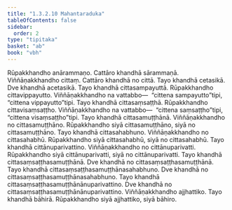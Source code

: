 ```yaml
---
title: "1.3.2.10 Mahantaraduka"
tableOfContents: false
sidebar:
  order: 2
type: "tipitaka"
basket: "ab"
book: "vbh"
---
```



<DynamicBreadcrumb />

<Paragraph number="530" book="vbh">
Rūpakkhandho anārammaṇo. Cattāro khandhā sārammaṇā. Viññāṇakkhandho cittaṃ. Cattāro khandhā no cittā. Tayo khandhā cetasikā. Dve khandhā acetasikā. Tayo khandhā cittasampayuttā. Rūpakkhandho cittavippayutto. Viññāṇakkhandho na vattabbo—  “cittena sampayutto”tipi, “cittena vippayutto”tipi. Tayo khandhā cittasaṃsaṭṭhā. Rūpakkhandho cittavisaṃsaṭṭho. Viññāṇakkhandho na vattabbo—  “cittena saṃsaṭṭho”tipi, “cittena visaṃsaṭṭho”tipi. Tayo khandhā cittasamuṭṭhānā. Viññāṇakkhandho no cittasamuṭṭhāno. Rūpakkhandho siyā cittasamuṭṭhāno, siyā no cittasamuṭṭhāno. Tayo khandhā cittasahabhuno. Viññāṇakkhandho no cittasahabhū. Rūpakkhandho siyā cittasahabhū, siyā no cittasahabhū. Tayo khandhā cittānuparivattino. Viññāṇakkhandho no cittānuparivatti. Rūpakkhandho siyā cittānuparivatti, siyā no cittānuparivatti. Tayo khandhā cittasaṃsaṭṭhasamuṭṭhānā. Dve khandhā no cittasaṃsaṭṭhasamuṭṭhānā. Tayo khandhā cittasaṃsaṭṭhasamuṭṭhānasahabhuno. Dve khandhā no cittasaṃsaṭṭhasamuṭṭhānasahabhuno. Tayo khandhā cittasaṃsaṭṭhasamuṭṭhānānuparivattino. Dve khandhā no cittasaṃsaṭṭhasamuṭṭhānānuparivattino.
</Paragraph>

<Paragraph number="531" book="vbh">
Viññāṇakkhandho ajjhattiko. Tayo khandhā bāhirā. Rūpakkhandho siyā ajjhattiko, siyā bāhiro.
</Paragraph>